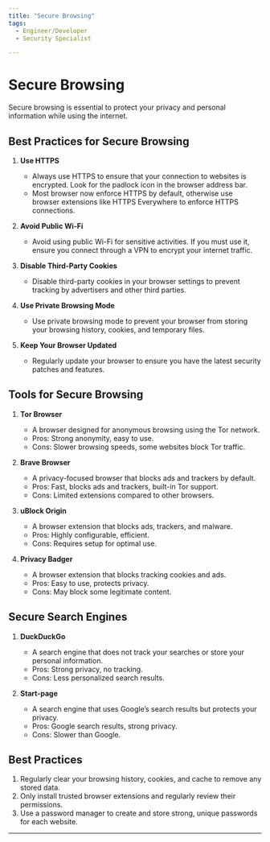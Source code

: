 ```yaml
---
title: "Secure Browsing"
tags:
  - Engineer/Developer
  - Security Specialist

---
```



<TagProvider>
<TagFilter />

# Secure Browsing

<TagList tags={frontmatter.tags} />
<AttributionList contributors={frontmatter.contributors} />

Secure browsing is essential to protect your privacy and personal information while using the internet.

## Best Practices for Secure Browsing

1. **Use HTTPS**
   - Always use HTTPS to ensure that your connection to websites is encrypted. Look for the padlock icon in the browser address bar.
   - Most browser now enforce HTTPS by default, otherwise use browser extensions like HTTPS Everywhere to enforce HTTPS connections.

2. **Avoid Public Wi-Fi**
   - Avoid using public Wi-Fi for sensitive activities. If you must use it, ensure you connect through a VPN to encrypt your internet traffic.

3. **Disable Third-Party Cookies**
   - Disable third-party cookies in your browser settings to prevent tracking by advertisers and other third parties.

4. **Use Private Browsing Mode**
   - Use private browsing mode to prevent your browser from storing your browsing history, cookies, and temporary files.

5. **Keep Your Browser Updated**
   - Regularly update your browser to ensure you have the latest security patches and features.

## Tools for Secure Browsing

1. **Tor Browser**
   - A browser designed for anonymous browsing using the Tor network.
   - Pros: Strong anonymity, easy to use.
   - Cons: Slower browsing speeds, some websites block Tor traffic.

2. **Brave Browser**
   - A privacy-focused browser that blocks ads and trackers by default.
   - Pros: Fast, blocks ads and trackers, built-in Tor support.
   - Cons: Limited extensions compared to other browsers.

3. **uBlock Origin**
   - A browser extension that blocks ads, trackers, and malware.
   - Pros: Highly configurable, efficient.
   - Cons: Requires setup for optimal use.

4. **Privacy Badger**
   - A browser extension that blocks tracking cookies and ads.
   - Pros: Easy to use, protects privacy.
   - Cons: May block some legitimate content.

## Secure Search Engines

1. **DuckDuckGo**
   - A search engine that does not track your searches or store your personal information.
   - Pros: Strong privacy, no tracking.
   - Cons: Less personalized search results.

2. **Start-page**
   - A search engine that uses Google’s search results but protects your privacy.
   - Pros: Google search results, strong privacy.
   - Cons: Slower than Google.

## Best Practices

1. Regularly clear your browsing history, cookies, and cache to remove any stored data.
2. Only install trusted browser extensions and regularly review their permissions.
3. Use a password manager to create and store strong, unique passwords for each website.

---

</TagProvider>
<ContributeFooter />
